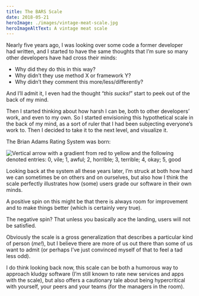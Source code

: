 ```yaml
---
title: The BARS Scale
date: 2018-05-21
heroImage: ./images/vintage-meat-scale.jpg
heroImageAltText: A vintage meat scale
---
```




Nearly five years ago, I was looking over some code a former developer had written, and I started to have the same thoughts that I’m sure so many other developers have had cross their minds:

- Why did they do this in this way?
- Why didn’t they use method X or framework Y?
- Why didn’t they comment this more/less/differently?

And I’ll admit it, I even had the thought “_this sucks!_” start to peek out of the back of my mind.

Then I started thinking about how harsh I can be, both to other developers’ work, and even to my own. So I started envisioning this hypothetical scale in the back of my mind, as a sort of ruler that I had been subjecting everyone’s work to. Then I decided to take it to the next level, and visualize it.

The Brian Adams Rating System was born:

<Image
  src={barsScale}
  class="center"
  alt="Vertical arrow with a gradient from red to yellow and the following denoted entries: 0, vile; 1, awful; 2, horrible; 3, terrible; 4, okay; 5, good"
/>

Looking back at the system all these years later, I’m struck at both how hard we can sometimes be on others and on ourselves, but also how I think the scale perfectly illustrates how (some) users grade our software in their own minds.

A positive spin on this might be that there is always room for improvement and to make things better (which is certainly very true).

The negative spin? That unless you basically ace the landing, users will not be satisfied.

Obviously the scale is a gross generalization that describes a particular kind of person (_me!_), but I believe there are more of us out there than some of us want to admit (or perhaps I’ve just convinced myself of that to feel a tad less odd).

I do think looking back now, this scale can be both a humorous way to approach kludgy software (I’m still known to rate new services and apps with the scale), but also offers a cautionary tale about being hypercritical with yourself, your peers and your teams (for the managers in the room).

